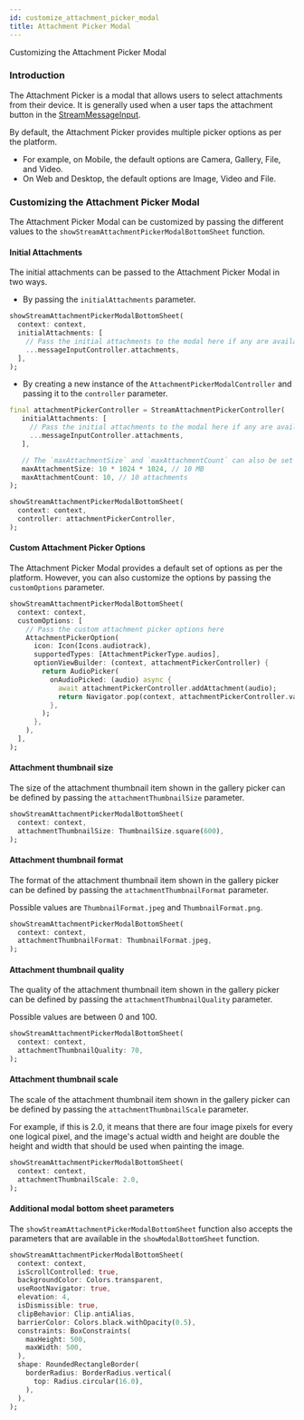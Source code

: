 ```yaml
---
id: customize_attachment_picker_modal
title: Attachment Picker Modal
---
```


Customizing the Attachment Picker Modal

### Introduction

The Attachment Picker is a modal that allows users to select attachments from their device.
It is generally used when a user taps the attachment button in the [StreamMessageInput](../../03-stream_chat_flutter/stream_message_input.mdx).

By default, the Attachment Picker provides multiple picker options as per the platform.
- For example, on Mobile, the default options are Camera, Gallery, File, and Video.
- On Web and Desktop, the default options are Image, Video and File.

### Customizing the Attachment Picker Modal

The Attachment Picker Modal can be customized by passing the different values to the `showStreamAttachmentPickerModalBottomSheet` function.

#### Initial Attachments

The initial attachments can be passed to the Attachment Picker Modal in two ways.

 * By passing the `initialAttachments` parameter.

 ```dart
 showStreamAttachmentPickerModalBottomSheet(
   context: context,
   initialAttachments: [
     // Pass the initial attachments to the modal here if any are available already (optional)
     ...messageInputController.attachments,
   ],
 );
 ```

 * By creating a new instance of the `AttachmentPickerModalController` and passing it to the `controller` parameter.

 ```dart
 final attachmentPickerController = StreamAttachmentPickerController(
    initialAttachments: [
      // Pass the initial attachments to the modal here if any are available already (optional)
      ...messageInputController.attachments,
    ],

    // The `maxAttachmentSize` and `maxAttachmentCount` can also be set while creating a controller.
    maxAttachmentSize: 10 * 1024 * 1024, // 10 MB
    maxAttachmentCount: 10, // 10 attachments
 );

 showStreamAttachmentPickerModalBottomSheet(
   context: context,
   controller: attachmentPickerController,
 );
 ```

#### Custom Attachment Picker Options

The Attachment Picker Modal provides a default set of options as per the platform.
However, you can also customize the options by passing the `customOptions` parameter.

 ```dart
 showStreamAttachmentPickerModalBottomSheet(
   context: context,
   customOptions: [
     // Pass the custom attachment picker options here
     AttachmentPickerOption(
       icon: Icon(Icons.audiotrack),
       supportedTypes: [AttachmentPickerType.audios],
       optionViewBuilder: (context, attachmentPickerController) {
         return AudioPicker(
           onAudioPicked: (audio) async {
             await attachmentPickerController.addAttachment(audio);
             return Navigator.pop(context, attachmentPickerController.value);
           },
         );
       },
     ),
   ],
 );
 ```

#### Attachment thumbnail size

The size of the attachment thumbnail item shown in the gallery picker can be defined by passing the `attachmentThumbnailSize` parameter.

 ```dart
 showStreamAttachmentPickerModalBottomSheet(
   context: context,
   attachmentThumbnailSize: ThumbnailSize.square(600),
 );
 ```

#### Attachment thumbnail format

The format of the attachment thumbnail item shown in the gallery picker can be defined by passing the `attachmentThumbnailFormat` parameter.

Possible values are `ThumbnailFormat.jpeg` and `ThumbnailFormat.png`.

 ```dart
 showStreamAttachmentPickerModalBottomSheet(
   context: context,
   attachmentThumbnailFormat: ThumbnailFormat.jpeg,
 );
 ```

#### Attachment thumbnail quality

The quality of the attachment thumbnail item shown in the gallery picker can be defined by passing the `attachmentThumbnailQuality` parameter.

Possible values are between 0 and 100.

 ```dart
 showStreamAttachmentPickerModalBottomSheet(
   context: context,
   attachmentThumbnailQuality: 70,
 );
 ```

#### Attachment thumbnail scale

The scale of the attachment thumbnail item shown in the gallery picker can be defined by passing the `attachmentThumbnailScale` parameter.

For example, if this is 2.0, it means that there are four image pixels for every one logical pixel, and the image's actual width and height are
double the height and width that should be used when painting the image.

 ```dart
 showStreamAttachmentPickerModalBottomSheet(
   context: context,
   attachmentThumbnailScale: 2.0,
 );
 ```

#### Additional modal bottom sheet parameters

The `showStreamAttachmentPickerModalBottomSheet` function also accepts the parameters that are available in the `showModalBottomSheet` function.

 ```dart
 showStreamAttachmentPickerModalBottomSheet(
   context: context,
   isScrollControlled: true,
   backgroundColor: Colors.transparent,
   useRootNavigator: true,
   elevation: 4,
   isDismissible: true,
   clipBehavior: Clip.antiAlias,
   barrierColor: Colors.black.withOpacity(0.5),
   constraints: BoxConstraints(
     maxHeight: 500,
     maxWidth: 500,
   ),
   shape: RoundedRectangleBorder(
     borderRadius: BorderRadius.vertical(
       top: Radius.circular(16.0),
     ),
   ),
 );
 ```






